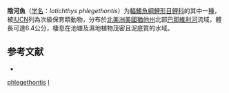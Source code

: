 {{Speciesbox
| taxon = Iotichthys phlegethontis
| binomial_authority = [[Cope|Cope]], 1874
| status = VU
| status_system = IUCN3.1
| synonyms = *''Clinostomus phlegethontis''<br /><small>Cope, 1874</small>
}}

'''陰河魚'''（[[学名|学名]]：''Iotichthys phlegethontis''）为[[輻鰭魚綱|輻鰭魚綱]][[鯉形目|鯉形目]][[鲤科|鲤科]]的其中一[[種|種]]，被[[IUCN|IUCN]]列為次級保育類動物，分布於[[北美洲|北美洲]][[美國|美國]][[猶他州|猶他州]]北部[[巴那維利河|巴那維利河]]流域，體長可達6.4公分，棲息在池塘及濕地植物茂密且泥底質的水域。

==参考文献==
*{{FishBase_species|genus=Iotichthys|species=phlegethontis|year=2012|month=1}}

{{鯉形目小作品}}

{{Taxonbar}}
[[Category:陰河魚屬|phlegethontis]]
[[Category:1874年描述的魚類|I]]